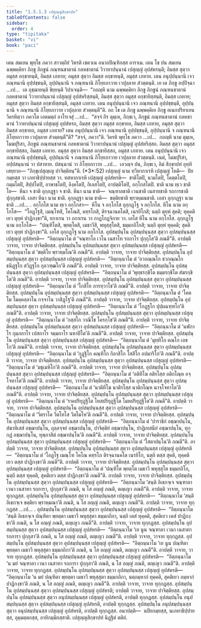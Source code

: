 ```yaml
---
title: "1.5.1.3 เปสุญฺญสิกฺขาปท"
tableOfContents: false
sidebar:
  order: 4
type: "tipitaka"
basket: "vi"
book: "paci"
---
```



<DynamicBreadcrumb />

<Division number="36" book="paci">

<Paragraph number="111" book="paci">
เตน สมเยน พุทฺโธ ภควา สาวตฺถิยํ วิหรติ เชตวเน อนาถปิณฺฑิกสฺส อาราเม. เตน โข ปน สมเยน ฉพฺพคฺคิยา ภิกฺขู ภิกฺขูนํ ภณฺฑนชาตานํ กลหชาตานํ วิวาทาปนฺนานํ เปสุญฺญํ อุปสํหรนฺติ; อิมสฺส สุตฺวา อมุสฺส อกฺขายนฺติ, อิมสฺส เภทาย; อมุสฺส สุตฺวา อิมสฺส อกฺขายนฺติ, อมุสฺส เภทาย. เตน อนุปฺปนฺนานิ เจว ภณฺฑนานิ อุปฺปชฺชนฺติ, อุปฺปนฺนานิ จ ภณฺฑนานิ ภิโยฺยภาวาย เวปุลฺลาย สํวตฺตนฺติ. เย เต ภิกฺขู อปฺปิจฺฉา …เป…  เต อุชฺฌายนฺติ ขิยฺยนฺติ วิปาเจนฺติ—  “กถญฺหิ นาม ฉพฺพคฺคิยา ภิกฺขู ภิกฺขูนํ ภณฺฑนชาตานํ กลหชาตานํ วิวาทาปนฺนานํ เปสุญฺญํ อุปสํหริสฺสนฺติ, อิมสฺส สุตฺวา อมุสฺส อกฺขายิสฺสนฺติ, อิมสฺส เภทาย; อมุสฺส สุตฺวา อิมสฺส อกฺขายิสฺสนฺติ, อมุสฺส เภทาย. เตน อนุปฺปนฺนานิ เจว ภณฺฑนานิ อุปฺปชฺชนฺติ, อุปฺปนฺนานิ จ ภณฺฑนานิ ภิโยฺยภาวาย เวปุลฺลาย สํวตฺตนฺตี”ติ.
</Paragraph>

<Paragraph number="112" book="paci">
อถ โข เต ภิกฺขู ฉพฺพคฺคิเย ภิกฺขู อเนกปริยาเยน วิครหิตฺวา ภควโต เอตมตฺถํ อาโรเจสุํ …เป…  “สจฺจํ กิร ตุมฺเห, ภิกฺขเว, ภิกฺขูนํ ภณฺฑนชาตานํ กลหชาตานํ วิวาทาปนฺนานํ เปสุญฺญํ อุปสํหรถ, อิมสฺส สุตฺวา อมุสฺส อกฺขายถ, อิมสฺส เภทาย, อมุสฺส สุตฺวา อิมสฺส อกฺขายถ, อมุสฺส เภทาย? เตน อนุปฺปนฺนานิ เจว ภณฺฑนานิ อุปฺปชฺชนฺติ, อุปฺปนฺนานิ จ ภณฺฑนานิ ภิโยฺยภาวาย เวปุลฺลาย สํวตฺตนฺตี”ติ? “สจฺจํ, ภควา”ติ. วิครหิ พุทฺโธ ภควา …เป…  กถญฺหิ นาม ตุมฺเห, โมฆปุริสา, ภิกฺขูนํ ภณฺฑนชาตานํ กลหชาตานํ วิวาทาปนฺนานํ เปสุญฺญํ อุปสํหริสฺสถ. อิมสฺส สุตฺวา อมุสฺส อกฺขายิสฺสถ, อิมสฺส เภทาย. อมุสฺส สุตฺวา อิมสฺส อกฺขายิสฺสถ, อมุสฺส เภทาย. เตน อนุปฺปนฺนานิ เจว ภณฺฑนานิ อุปฺปชฺชนฺติ, อุปฺปนฺนานิ จ ภณฺฑนานิ ภิโยฺยภาวาย เวปุลฺลาย สํวตฺตนฺติ. เนตํ, โมฆปุริสา, อปฺปสนฺนานํ วา ปสาทาย. ปสนฺนานํ วา ภิโยฺยภาวาย …เป…  เอวญฺจ ปน, ภิกฺขเว, อิมํ สิกฺขาปทํ อุทฺทิเสยฺยาถ—
</Paragraph>

</Division>
<Division number="37" book="paci">

<Paragraph number="113" book="paci">
<Emphasis>“ภิกฺขุเปสุญฺเญ ปาจิตฺติยนฺ”</Emphasis>ติ. (*3*:<Emphasis>52</Emphasis>)
</Paragraph>

</Division>
<Division number="38" book="paci">

<Paragraph number="114" book="paci">
<Emphasis>เปสุญฺญํ</Emphasis> นาม ทฺวีหากาเรหิ เปสุญฺญํ โหติ—  ปิยกมฺยสฺส วา เภทาธิปฺปายสฺส วา. ทสหากาเรหิ เปสุญฺญํ อุปสํหรติ—  ชาติโตปิ, นามโตปิ, โคตฺตโตปิ, กมฺมโตปิ, สิปฺปโตปิ, อาพาธโตปิ, ลิงฺคโตปิ, กิเลสโตปิ, อาปตฺติโตปิ, อกฺโกสโตปิ.
</Paragraph>

<Paragraph number="115" book="paci">
<Emphasis>ชาติ</Emphasis> นาม ทฺเว ชาติโย—  หีนา จ ชาติ อุกฺกฏฺฐา จ ชาติ. <Emphasis>หีนา</Emphasis> นาม ชาติ—  จณฺฑาลชาติ เวนชาติ เนสาทชาติ รถการชาติ ปุกฺกุสชาติ. เอสา หีนา นาม ชาติ. <Emphasis>อุกฺกฏฺฐา</Emphasis> นาม ชาติ—  ขตฺติยชาติ พฺราหฺมณชาติ. เอสา อุกฺกฏฺฐา นาม ชาติ …เป… .
</Paragraph>

<Paragraph number="116" book="paci">
<Emphasis>อกฺโกโส</Emphasis> นาม ทฺเว อกฺโกสา—  หีโน จ อกฺโกโส อุกฺกฏฺโฐ จ อกฺโกโส. <Emphasis>หีโน</Emphasis> นาม อกฺโกโส—  “โอฏฺโฐสิ, เมณฺโฑสิ, โคโณสิ, คทฺรโภสิ, ติรจฺฉานคโตสิ, เนรยิโกสิ; นตฺถิ ตุยฺหํ สุคติ; ทุคฺคติเยว ตุยฺหํ ปาฏิกงฺขา”ติ, ยกาเรน วา ภกาเรน วา กาฏโกฏจิกาย วา. เอโส หีโน นาม อกฺโกโส. <Emphasis>อุกฺกฏฺโฐ</Emphasis> นาม อกฺโกโส—  “ปณฺฑิโตสิ, พฺยตฺโตสิ, เมธาวีสิ, พหุสฺสุโตสิ, ธมฺมกถิโกสิ; นตฺถิ ตุยฺหํ ทุคฺคติ; สุคติเยว ตุยฺหํ ปาฏิกงฺขา”ติ. เอโส อุกฺกฏฺโฐ นาม อกฺโกโส.
</Paragraph>

</Division>
<Division number="39" book="paci">

<Paragraph number="117" book="paci">
อุปสมฺปนฺโน อุปสมฺปนฺนสฺส สุตฺวา อุปสมฺปนฺนสฺส เปสุญฺญํ อุปสํหรติ—  “อิตฺถนฺนาโม ตํ ‘จณฺฑาโล เวโน เนสาโท รถกาโร ปุกฺกุโส’ติ ภณตี”ติ. อาปตฺติ วาจาย, วาจาย ปาจิตฺติยสฺส.
</Paragraph>

<Paragraph number="118" book="paci">
อุปสมฺปนฺโน อุปสมฺปนฺนสฺส สุตฺวา อุปสมฺปนฺนสฺส เปสุญฺญํ อุปสํหรติ—  “อิตฺถนฺนาโม ตํ ‘ขตฺติโย พฺราหฺมโณ’ติ ภณตี”ติ. อาปตฺติ วาจาย, วาจาย ปาจิตฺติยสฺส.
</Paragraph>

<Paragraph number="119" book="paci">
อุปสมฺปนฺโน อุปสมฺปนฺนสฺส สุตฺวา อุปสมฺปนฺนสฺส เปสุญฺญํ อุปสํหรติ—  “อิตฺถนฺนาโม ตํ ‘อวกณฺณโก ชวกณฺณโก ธนิฏฺฐโก สวิฏฺฐโก กุลวฑฺฒโก’ติ ภณตี”ติ. อาปตฺติ วาจาย, วาจาย ปาจิตฺติยสฺส.
</Paragraph>

<Paragraph number="120" book="paci">
อุปสมฺปนฺโน อุปสมฺปนฺนสฺส สุตฺวา อุปสมฺปนฺนสฺส เปสุญฺญํ อุปสํหรติ—  “อิตฺถนฺนาโม ตํ ‘พุทฺธรกฺขิโต ธมฺมรกฺขิโต สํฆรกฺขิโต’ติ ภณตี”ติ. อาปตฺติ วาจาย, วาจาย ปาจิตฺติยสฺส.
</Paragraph>

<Paragraph number="121" book="paci">
อุปสมฺปนฺโน อุปสมฺปนฺนสฺส สุตฺวา อุปสมฺปนฺนสฺส เปสุญฺญํ อุปสํหรติ—  “อิตฺถนฺนาโม ตํ ‘โกสิโย ภารทฺวาโช’ติ ภณตี”ติ. อาปตฺติ วาจาย, วาจาย ปาจิตฺติยสฺส.
</Paragraph>

<Paragraph number="122" book="paci">
อุปสมฺปนฺโน อุปสมฺปนฺนสฺส สุตฺวา อุปสมฺปนฺนสฺส เปสุญฺญํ อุปสํหรติ—  “อิตฺถนฺนาโม ตํ ‘โคตโม โมคฺคลฺลาโน กจฺจาโน วาสิฏฺโฐ’ติ ภณตี”ติ. อาปตฺติ วาจาย, วาจาย ปาจิตฺติยสฺส.
</Paragraph>

<Paragraph number="123" book="paci">
อุปสมฺปนฺโน อุปสมฺปนฺนสฺส สุตฺวา อุปสมฺปนฺนสฺส เปสุญฺญํ อุปสํหรติ—  “อิตฺถนฺนาโม ตํ ‘โกฏฺฐโก ปุปฺผฉฑฺฑโก’ติ ภณตี”ติ. อาปตฺติ วาจาย, วาจาย ปาจิตฺติยสฺส.
</Paragraph>

<Paragraph number="124" book="paci">
อุปสมฺปนฺโน อุปสมฺปนฺนสฺส สุตฺวา อุปสมฺปนฺนสฺส เปสุญฺญํ อุปสํหรติ—  “อิตฺถนฺนาโม ตํ ‘กสฺสโก วาณิโช โครกฺโข’ติ ภณตี”ติ. อาปตฺติ วาจาย, วาจาย ปาจิตฺติยสฺส.
</Paragraph>

<Paragraph number="125" book="paci">
อุปสมฺปนฺโน อุปสมฺปนฺนสฺส สุตฺวา อุปสมฺปนฺนสฺส เปสุญฺญํ อุปสํหรติ—  “อิตฺถนฺนาโม ตํ ‘นฬกาโร กุมฺภกาโร เปสกาโร จมฺมกาโร นหาปิโต’ติ ภณตี”ติ. อาปตฺติ วาจาย, วาจาย ปาจิตฺติยสฺส.
</Paragraph>

<Paragraph number="126" book="paci">
อุปสมฺปนฺโน อุปสมฺปนฺนสฺส สุตฺวา อุปสมฺปนฺนสฺส เปสุญฺญํ อุปสํหรติ—  “อิตฺถนฺนาโม ตํ ‘มุทฺทิโก คณโก เลขโก’ติ ภณตี”ติ. อาปตฺติ วาจาย, วาจาย ปาจิตฺติยสฺส.
</Paragraph>

</Division>
<Division number="40" book="paci">

<Paragraph number="127" book="paci">
อุปสมฺปนฺโน อุปสมฺปนฺนสฺส สุตฺวา อุปสมฺปนฺนสฺส เปสุญฺญํ อุปสํหรติ—  “อิตฺถนฺนาโม ตํ ‘กุฏฺฐิโก คณฺฑิโก กิลาสิโก โสสิโก อปมาริโก’ติ ภณตี”ติ. อาปตฺติ วาจาย, วาจาย ปาจิตฺติยสฺส.
</Paragraph>

<Paragraph number="128" book="paci">
อุปสมฺปนฺโน อุปสมฺปนฺนสฺส สุตฺวา อุปสมฺปนฺนสฺส เปสุญฺญํ อุปสํหรติ—  “อิตฺถนฺนาโม ตํ ‘มธุเมหิโก’ติ ภณตี”ติ. อาปตฺติ วาจาย, วาจาย ปาจิตฺติยสฺส.
</Paragraph>

<Paragraph number="129" book="paci">
อุปสมฺปนฺโน อุปสมฺปนฺนสฺส สุตฺวา อุปสมฺปนฺนสฺส เปสุญฺญํ อุปสํหรติ—  “อิตฺถนฺนาโม ตํ ‘อติทีโฆ อติรโสฺส อติกโณฺห อจฺโจทาโต’ติ ภณตี”ติ. อาปตฺติ วาจาย, วาจาย ปาจิตฺติยสฺส.
</Paragraph>

<Paragraph number="130" book="paci">
อุปสมฺปนฺโน อุปสมฺปนฺนสฺส สุตฺวา อุปสมฺปนฺนสฺส เปสุญฺญํ อุปสํหรติ—  “อิตฺถนฺนาโม ตํ ‘นาติทีโฆ นาติรโสฺส นาติกโณฺห นาจฺโจทาโต’ติ ภณตี”ติ. อาปตฺติ วาจาย, วาจาย ปาจิตฺติยสฺส.
</Paragraph>

<Paragraph number="131" book="paci">
อุปสมฺปนฺโน อุปสมฺปนฺนสฺส สุตฺวา อุปสมฺปนฺนสฺส เปสุญฺญํ อุปสํหรติ—  “อิตฺถนฺนาโม ตํ ‘ราคปริยุฏฺฐิโต โทสปริยุฏฺฐิโต โมหปริยุฏฺฐิโต’ติ ภณตี”ติ. อาปตฺติ วาจาย, วาจาย ปาจิตฺติยสฺส.
</Paragraph>

<Paragraph number="132" book="paci">
อุปสมฺปนฺโน อุปสมฺปนฺนสฺส สุตฺวา อุปสมฺปนฺนสฺส เปสุญฺญํ อุปสํหรติ—  “อิตฺถนฺนาโม ตํ ‘วีตราโค วีตโทโส วีตโมโห’ติ ภณตี”ติ. อาปตฺติ วาจาย, วาจาย ปาจิตฺติยสฺส.
</Paragraph>

<Paragraph number="133" book="paci">
อุปสมฺปนฺโน อุปสมฺปนฺนสฺส สุตฺวา อุปสมฺปนฺนสฺส เปสุญฺญํ อุปสํหรติ—  “อิตฺถนฺนาโม ตํ ‘ปาราชิกํ อชฺฌาปนฺโน, สํฆาทิเสสํ อชฺฌาปนฺโน, ถุลฺลจฺจยํ อชฺฌาปนฺโน, ปาจิตฺติยํ อชฺฌาปนฺโน, ปาฏิเทสนียํ อชฺฌาปนฺโน, ทุกฺกฏํ อชฺฌาปนฺโน, ทุพฺภาสิตํ อชฺฌาปนฺโน’ติ ภณตี”ติ. อาปตฺติ วาจาย, วาจาย ปาจิตฺติยสฺส.
</Paragraph>

<Paragraph number="134" book="paci">
อุปสมฺปนฺโน อุปสมฺปนฺนสฺส สุตฺวา อุปสมฺปนฺนสฺส เปสุญฺญํ อุปสํหรติ—  “อิตฺถนฺนาโม ตํ ‘โสตาปนฺโน’ติ ภณตี”ติ. อาปตฺติ วาจาย, วาจาย ปาจิตฺติยสฺส.
</Paragraph>

<Paragraph number="135" book="paci">
อุปสมฺปนฺโน อุปสมฺปนฺนสฺส สุตฺวา อุปสมฺปนฺนสฺส เปสุญฺญํ อุปสํหรติ—  “อิตฺถนฺนาโม ตํ ‘โอฏฺโฐ เมณฺโฑ โคโณ คทฺรโภ ติรจฺฉานคโต เนรยิโก, นตฺถิ ตสฺส สุคติ, ทุคฺคติเยว ตสฺส ปาฏิกงฺขา’ติ ภณตี”ติ. อาปตฺติ วาจาย, วาจาย ปาจิตฺติยสฺส.
</Paragraph>

<Paragraph number="136" book="paci">
อุปสมฺปนฺโน อุปสมฺปนฺนสฺส สุตฺวา อุปสมฺปนฺนสฺส เปสุญฺญํ อุปสํหรติ—  “อิตฺถนฺนาโม ตํ ‘ปณฺฑิโต พฺยตฺโต เมธาวี พหุสฺสุโต ธมฺมกถิโก, นตฺถิ ตสฺส ทุคฺคติ, สุคติเยว ตสฺส ปาฏิกงฺขา’ติ ภณตี”ติ. อาปตฺติ วาจาย, วาจาย ปาจิตฺติยสฺส.
</Paragraph>

</Division>
<Division number="41" book="paci">

<Paragraph number="137" book="paci">
อุปสมฺปนฺโน อุปสมฺปนฺนสฺส สุตฺวา อุปสมฺปนฺนสฺส เปสุญฺญํ อุปสํหรติ—  “อิตฺถนฺนาโม ‘สนฺติ อิเธกจฺเจ จณฺฑาลา เวนา เนสาทา รถการา, ปุกฺกุสา’ติ ภณติ, น โส อญฺญํ ภณติ, ตญฺเญว ภณตี”ติ. อาปตฺติ วาจาย, วาจาย ทุกฺกฏสฺส.
</Paragraph>

<Paragraph number="138" book="paci">
อุปสมฺปนฺโน อุปสมฺปนฺนสฺส สุตฺวา อุปสมฺปนฺนสฺส เปสุญฺญํ อุปสํหรติ—  “อิตฺถนฺนาโม ‘สนฺติ อิเธกจฺเจ ขตฺติยา พฺราหฺมณา’ติ ภณติ, น โส อญฺญํ ภณติ, ตญฺเญว ภณตี”ติ. อาปตฺติ วาจาย, วาจาย ทุกฺกฏสฺส …เป… .
</Paragraph>

<Paragraph number="139" book="paci">
อุปสมฺปนฺโน อุปสมฺปนฺนสฺส สุตฺวา อุปสมฺปนฺนสฺส เปสุญฺญํ อุปสํหรติ—  “อิตฺถนฺนาโม ‘สนฺติ อิเธกจฺเจ ปณฺฑิตา พฺยตฺตา เมธาวี พหุสฺสุตา ธมฺมกถิกา, นตฺถิ เตสํ ทุคฺคติ, สุคติเยว เตสํ ปาฏิกงฺขา’ติ ภณติ, น โส อญฺญํ ภณติ, ตญฺเญว ภณตี”ติ. อาปตฺติ วาจาย, วาจาย ทุกฺกฏสฺส.
</Paragraph>

<Paragraph number="140" book="paci">
อุปสมฺปนฺโน อุปสมฺปนฺนสฺส สุตฺวา อุปสมฺปนฺนสฺส เปสุญฺญํ อุปสํหรติ—  “อิตฺถนฺนาโม ‘เย นูน จณฺฑาลา เวนา เนสาทา รถการา ปุกฺกุสา’ติ ภณติ, น โส อญฺญํ ภณติ, ตญฺเญว ภณตี”ติ. อาปตฺติ วาจาย, วาจาย ทุกฺกฏสฺส.
</Paragraph>

<Paragraph number="141" book="paci">
อุปสมฺปนฺโน อุปสมฺปนฺนสฺส สุตฺวา อุปสมฺปนฺนสฺส เปสุญฺญํ อุปสํหรติ—  “อิตฺถนฺนาโม ‘เย นูน ปณฺฑิตา พฺยตฺตา เมธาวี พหุสฺสุตา ธมฺมกถิกา’ติ ภณติ, น โส อญฺญํ ภณติ, ตญฺเญว ภณตี”ติ. อาปตฺติ วาจาย, วาจาย ทุกฺกฏสฺส.
</Paragraph>

<Paragraph number="142" book="paci">
อุปสมฺปนฺโน อุปสมฺปนฺนสฺส สุตฺวา อุปสมฺปนฺนสฺส เปสุญฺญํ อุปสํหรติ—  “อิตฺถนฺนาโม ‘น มยํ จณฺฑาลา เวนา เนสาทา รถการา ปุกฺกุสา’ติ ภณติ, น โส อญฺญํ ภณติ, ตญฺเญว ภณตี”ติ. อาปตฺติ วาจาย, วาจาย ทุกฺกฏสฺส.
</Paragraph>

<Paragraph number="143" book="paci">
อุปสมฺปนฺโน อุปสมฺปนฺนสฺส สุตฺวา อุปสมฺปนฺนสฺส เปสุญฺญํ อุปสํหรติ—  “อิตฺถนฺนาโม ‘น มยํ ปณฺฑิตา พฺยตฺตา เมธาวี พหุสฺสุตา ธมฺมกถิกา, นตฺถมฺหากํ ทุคฺคติ, สุคติเยว อมฺหากํ ปาฏิกงฺขา’ติ ภณติ, น โส อญฺญํ ภณติ, ตญฺเญว ภณตี”ติ. อาปตฺติ วาจาย, วาจาย ทุกฺกฏสฺส.
</Paragraph>

</Division>
<Division number="42" book="paci">

<Paragraph number="144" book="paci">
อุปสมฺปนฺโน อุปสมฺปนฺนสฺส สุตฺวา อุปสมฺปนฺนสฺส เปสุญฺญํ อุปสํหรติ; อาปตฺติ วาจาย, วาจาย ปาจิตฺติยสฺส.
</Paragraph>

<Paragraph number="145" book="paci">
อุปสมฺปนฺโน อุปสมฺปนฺนสฺส สุตฺวา อนุปสมฺปนฺนสฺส เปสุญฺญํ อุปสํหรติ, อาปตฺติ ทุกฺกฏสฺส.
</Paragraph>

<Paragraph number="146" book="paci">
อุปสมฺปนฺโน อนุปสมฺปนฺนสฺส สุตฺวา อุปสมฺปนฺนสฺส เปสุญฺญํ อุปสํหรติ, อาปตฺติ ทุกฺกฏสฺส.
</Paragraph>

<Paragraph number="147" book="paci">
อุปสมฺปนฺโน อนุปสมฺปนฺนสฺส สุตฺวา อนุปสมฺปนฺนสฺส เปสุญฺญํ อุปสํหรติ, อาปตฺติ ทุกฺกฏสฺส.
</Paragraph>

</Division>
<Division number="43" book="paci">

<Paragraph number="148" book="paci">
อนาปตฺติ—  นปิยกมฺยสฺส, นเภทาธิปฺปายสฺส, อุมฺมตฺตกสฺส, อาทิกมฺมิกสฺสาติ.

</Paragraph>
</Division>

<Paragraph number="149" type="center" book="paci">
เปสุญฺญสิกฺขาปทํ นิฏฺฐิตํ ตติยํ.
</Paragraph>